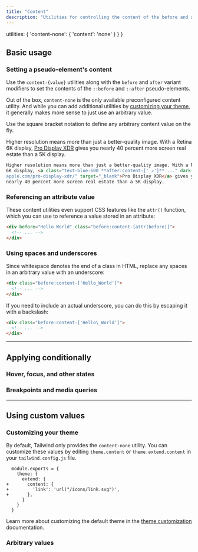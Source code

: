 ```yaml
---
title: "Content"
description: "Utilities for controlling the content of the before and after pseudo-elements."
---
```



  utilities: {
    'content-none': { 'content': 'none' }
  }
}

## Basic usage

### Setting a pseudo-element's content

Use the `content-{value}` utilities along with the `before` and `after` variant modifiers to set the contents of the `::before` and `::after` pseudo-elements.

Out of the box, `content-none` is the only available preconfigured content utility. And while you can add additional utilities by [customizing your theme](#customizing-your-theme), it generally makes more sense to just use an arbitrary value.

Use the square bracket notation to define any arbitrary content value on the fly.

<Example p="none">
  <div class="px-4 sm:px-0">
    <div class="p-8 w-full max-w-xl mx-auto bg-white shadow-lg text-slate-500 dark:bg-slate-800 dark:text-slate-400">
      Higher resolution means more than just a better-quality image. With a Retina 6K display, <a href="https://www.apple.com/pro-display-xdr/" class="text-blue-600 dark:text-sky-400 font-medium after:content-['_↗'] after:text-sm after:font-bold" target="_blank">Pro Display XDR</a> gives you nearly 40 percent more screen real estate than a 5K display.
    </div>
  </div>
</Example>

```html
Higher resolution means more than just a better-quality image. With a Retina
6K display, <a class="text-blue-600 **after:content-['_↗']** ..." dark-class="text-sky-400 **after:content-['_↗']** ..." href="https://www.
apple.com/pro-display-xdr/" target="_blank">Pro Display XDR</a> gives you
nearly 40 percent more screen real estate than a 5K display.
```

### Referencing an attribute value

These content utilities even support CSS features like the `attr()` function, which you can use to reference a value stored in an attribute:

<Example p="none">
  <div class="px-4 sm:px-0">
    <div class="font-semibold text-slate-900 p-8 w-full max-w-xl mx-auto bg-white shadow-lg flex items-center justify-center dark:bg-slate-800 dark:text-slate-200">
      <div before="Hello World" class="before:content-[attr(before)]"></div>
    </div>
  </div>
</Example>

```html
<div before="Hello World" class="before:content-[attr(before)]">
  <!-- ... -->
</div>
```

### Using spaces and underscores

Since whitespace denotes the end of a class in HTML, replace any spaces in an arbitrary value with an underscore:

<Example p="none">
  <div class="px-4 sm:px-0">
    <div class="font-semibold text-slate-900 p-8 w-full max-w-xl mx-auto bg-white shadow-lg flex items-center justify-center dark:bg-slate-800 dark:text-slate-200">
      <div class="before:content-['Hello_World']"></div>
    </div>
  </div>
</Example>

```html
<div class="before:content-['Hello_World']">
  <!-- ... -->
</div>
```

If you need to include an actual underscore, you can do this by escaping it with a backslash:

<Example p="none">
  <div class="px-4 sm:px-0">
    <div class="font-semibold text-slate-900 p-8 w-full max-w-xl mx-auto bg-white shadow-lg flex items-center justify-center dark:bg-slate-800 dark:text-slate-200">
      <div class="before:content-['Hello\_World']"></div>
    </div>
  </div>
</Example>

```html
<div class="before:content-['Hello\_World']">
  <!-- ... -->
</div>
```

---

## <Heading ignore>Applying conditionally</Heading>

### <Heading ignore>Hover, focus, and other states</Heading>

<HoverFocusAndOtherStates defaultClass="before:content-['Not_Hovering']" featuredClass="before:content-['Hovering']" />

### <Heading ignore>Breakpoints and media queries</Heading>

<BreakpointsAndMediaQueries defaultClass="before:content-['Mobile']" featuredClass="before:content-['Desktop']" />

---

## Using custom values

### Customizing your theme

By default, Tailwind only provides the `content-none` utility. You can customize these values by editing `theme.content` or `theme.extend.content` in your `tailwind.config.js` file.

```diff-js {{ filename: 'tailwind.config.js' }}
  module.exports = {
    theme: {
      extend: {
+       content: {
+         'link': 'url("/icons/link.svg")',
+       },
      }
    }
  }
```

Learn more about customizing the default theme in the [theme customization](/docs/theme#customizing-the-default-theme) documentation.

### Arbitrary values

<ArbitraryValues property="content" featuredClass="before:content-['Hello_World']" />
